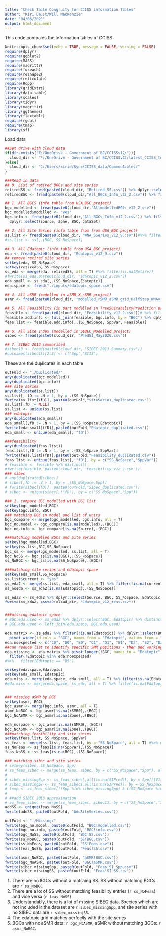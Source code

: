 ```yaml
---
title: "Check Table Congruity for CCISS information Tables"
author: "Kiri Daust/Will MacKenzie"
date: "04/06/2020"
output: html_document
---
```

This code compares the information tables of CCISS 

```r
knitr::opts_chunk$set(echo = TRUE, message = FALSE, warning = FALSE)
require(dplyr)
require(ggplot2)
require(MASS)
require(magrittr)
require(foreach)
require(reshape2)
require(reticulate)
require(Rcpp)
library(gridExtra)
library(data.table)
library(scales)
library(tidyr)
library(magrittr)
library(ggthemes)
library(flextable)
require(rgdal)
require(tmap)
library(sf)
```

Load data

```r
##Set drive with cloud data
if(dir.exists("F:/OneDrive - Government of BC/CCISSv12/")){
  cloud_dir <- "F:/OneDrive - Government of BC/CCISSv12/latest_CCISS_tool_files/"
}else{
  cloud_dir <- "C:/Users/kirid/Sync/CCISS_data/CommonTables/"
}

###Read in data
## 0. List of retired BGCs and site series
retiredSS <- fread(paste0(cloud_dir, "Retired_SS.csv")) %>% dplyr::select(Retire, SS_NoSpace)
retiredBGC <- fread(paste0(cloud_dir,"All_BGCs_Info_v12_2.csv")) %>% filter(Retire == 'x') %>% dplyr::select(BGC) 

## 1. All BGCS (info table from USA_BGC project)
bgc_modelled <- fread(paste0(cloud_dir,"AllmodelledBGCs_v12_2.csv"))
bgc_modelled$modelled <- "yes"
bgc.info <- fread(paste0(cloud_dir,"All_BGCs_Info_v12_2.csv")) %>% filter(!Retire == 'x') %>% 
  dplyr::select(Source, Zone, BGC, DataSet)

## 2. All Site Series (info table from from USA_BGC project)
ss.list <- fread(paste0(cloud_dir, "WNA_SSeries_v12_9.csv"))#%>% filter(!Retire == 'x') %>% dplyr::select(-Retire)
#ss.list <- ss[,.(BGC, SS_NoSpace)]

## 3. All Edatopic (info table from USA_BGC project)
eda <- fread(paste0(cloud_dir, "Edatopic_v12_9.csv")) 
## remove retired site series
setkey(eda, SS_NoSpace)
setkey(retiredSS, SS_NoSpace)
ss_eda <- merge(eda, retiredSS, all = T) #%>% filter(is.na(Retire))
#fwrite(ss_eda,paste0(cloud_dir, "Edatopic_v12_2.csv")) 
eda_small <- ss_eda[,.(SS_NoSpace,Edatopic)]
eda.space <- fread("./inputs/edatopic_space.csv")

## 4. All aSMR (modelled in aSMR_X_rSMR project)
asmr <- fread(paste0(cloud_dir, "modelled_rSMR_aSMR_grid_HalfStep_WNAv12_2.csv"))

## 5. All Feasibility (in part modelled in TreeSuitabilityPrediction project)
feasible <- fread(paste0(cloud_dir, "Feasibility_v12_9.csv"))# %>% filter(!Retire == 'x')
feasible.add.info <- full_join(feasible, bgc.info, by = "BGC") %>% dplyr::select(DataSet, Source, Zone, BGC, SS_NoSpace,SppVar, Feasible) 
feas.list <- feasible.add.info[,.(SS_NoSpace, SppVar, Feasible)]

## 6. All Site Index (modelled in SIBEC_Modelled project)
sibec <- fread(paste0(cloud_dir, "PredSI_May2020.csv"))

## 7. SIBEC 2013 summarised
#sibec13 <- fread(paste0(cloud_dir, "SIBEC_2013_Summary.csv"))
#colnames(sibec13)[2:3] <- c("Spp","SI13")
```
   

These are the duplicates in each table

```r
outFold <- "./Duplicated/"
any(duplicated(bgc_modelled))
any(duplicated(bgc.info))
### site series
any(duplicated(ss.list))
ss.list[, fD := .N > 1, by = .(SS_NoSpace)]
fwrite(ss.list[(fD)], paste0(outFold,"SiteSeries_duplicated.csv"))
ss.list[,fD := NULL]
ss.list <- unique(ss.list)
### edatopic
any(duplicated(eda_small))
eda_small[,fD := .N > 1, by = .(SS_NoSpace,Edatopic)]
fwrite(eda_small[(fD)],paste0(outFold,"Edatopic_duplicated.csv"))
eda_small <- unique(eda_small[,!"fD"])

###feasibility
any(duplicated(feas.list))
feas.list[,fD := .N > 1, by = .(SS_NoSpace,SppVar)]
fwrite(feas.list[(fD)],paste0(outFold,"Feasibility_duplicated.csv"))
feas.list <- unique(feas.list[,!"fD"], by = c("SS_NoSpace","SppVar"))
# feasible <- feasible %>% distinct()
#fwrite(feasible, paste0(cloud_dir, "Feasibility_v12_9.csv"))
### sibec
# any(duplicated(sibec))
# sibec[,fD := .N > 1, by = .(SS_NoSpace,Spp)]
# fwrite(sibec[(fD)], paste0(outFold,"Sibec_duplicated.csv"))
# sibec <- unique(sibec[,!"fD"], by = c("SS_NoSpace","Spp"))

```

```r

### 1. compare BGC_modelled with BGC list
setkey(bgc_modelled,BGC)
setkey(bgc.info, BGC)
### matching BGC in model and list of units
bgc_compare <- merge(bgc_modelled, bgc.info, all = T)
bgc_no.model <- bgc_compare[is.na(modelled),.(BGC)]
bgc_no.info <- bgc_compare[is.na(Source),.(BGC)]

###matching modelled BGCs and Site Series
setkey(bgc_modelled,BGC)
setkey(ss.list,BGC,SS_NoSpace)
bgc_ss <- merge(bgc_modelled, ss.list, all = T)
bgc_NoSS <- bgc_ss[is.na(BGC),.(SS_NoSpace)]
ss_NoBGC <- bgc_ss[is.na(SS_NoSpace),.(BGC)]

###matching site series and edatopic space
setkey(eda_small,SS_NoSpace)
ss.list$current <- "yes"
ss_eda2 <- merge(ss.list, eda_small, all = T) %>% filter(!is.na(current))
ss_noeda <- ss_eda2[is.na(Edatopic),.(SS_NoSpace)]

ss_eda2 <- ss_eda2 %>% dplyr::select(Source, BGC, SS_NoSpace, Edatopic, SpecialCode) 
fwrite(ss_eda2, paste0(cloud_dir, "Edatopic_v12_test.csv"))


###missing edatopic space
# BGC.eda.used <- ss_eda2 %>% dplyr::select(BGC, Edatopic) %>% distinct() 
# BGC.eda.used <- left_join(eda.space, BGC.eda.used)

eda.matrix <- ss_eda2 %>% filter(!is.na(Edatopic)) %>% dplyr::select(BGC, Edatopic) %>% count(BGC, Edatopic) %>%  
  pivot_wider(id_cols = "BGC", names_from = "Edatopic", values_from = "n", values_fill = 99)
eda.noexpected <- c("C0", "D0", "E0", "C1", "D1", "E1", "D2", "E2", "D3", "E3") #positions commonly unfilled
##can reduce list to identify specific SMR positions - then add working units to fill
eda.missing <- eda.matrix %>% pivot_longer(!BGC, names_to = "Edatopic", values_to = "count") %>% filter(count == 99) %>% 
  filter(!Edatopic %in% eda.noexpected) 
#%>%   filter(Edatopic == "D5")

setkey(eda.space,Edatopic)
setkey(eda_small, Edatopic)
eda.miss <- merge(eda.space, eda_small, all = T) %>% filter(is.na(Edatopic))
#eda.miss <- merge(eda.space, ss_eda, all = T) %>% filter(is.na(Edatopic))


### missing aSMR by BGC
setkey(asmr, BGC)
bgc_asmr <- merge(bgc.info, asmr, all = T)
asmr_NoBGC <- bgc_asmr[is.na(rSMR0),.(BGC)]
bgc_NoASMR <- bgc_asmr[is.na(Zone),.(BGC)]

eda_nospace <- bgc_asmr[is.na(rSMR0),.(BGC)]
bgc_NoASMR <- bgc_asmr[is.na(Zone),.(BGC)]
###matching feasibility and site series
setkey(feas.list, SS_NoSpace, SppVar)
ss_feas <- merge(ss.list, feas.list, by = "SS_NoSpace", all = T) #%>% dplyr::filter(!Retire == 'x')
ss_NoFeas <- ss_feas[is.na(SppVar),.(SS_NoSpace)]
feas_NoSS <- ss_feas[is.na(BGC),.(SS_NoSpace)]

### matching sibec and site series
# setkey(sibec, SS_NoSpace, Spp)
# ss_feas_sibec <- merge(ss_feas, sibec, by = c("SS_NoSpace","Spp"), all = T)
# 
# sibec_missingSpp <- ss_feas_sibec[,all(is.na(SIPred)), by = Spp][(V1),.(Spp)]
# sibec_missingSS <- ss_feas_sibec[,all(is.na(SIPred)), by = SS_NoSpace][(V1),.(SS_NoSpace)]
# temp <- ss_feas_sibec[(!Spp %in% sibec_missingSpp) & (!SS_NoSpace %in% sibec_missingSS),]
# 
# ##add SIBEC 2013 approximation
# ss_feas_sibec <- merge(ss_feas_sibec, sibec13, by = c("SS_NoSpace","Spp"),all = T)
addSS <- unique(feas_NoSS)
fwrite(addSS, paste0(outFold, "AddSiteSeries.csv"))

outFold <- "./Missing/"
fwrite(bgc_no.model, paste0(outFold, "BGC!modelled.csv"))
fwrite(bgc_no.info, paste0(outFold, "BGC!info.csv"))
fwrite(bgc_NoSS, paste0(outFold, "BGC!SS.csv"))
fwrite(ss_NoBGC, paste0(outFold, "SS!BGC.csv"))
fwrite(ss_NoFeas, paste0(outFold, "SS!Feas.csv"))
fwrite(feas_NoSS, paste0(outFold, "Feas!SS.csv"))

fwrite(asmr_NoBGC, paste0(outFold, "aSMR!BGC.csv"))
fwrite(bgc_NoASMR, paste0(outFold, "BGC!aSMR.csv"))
fwrite(sibec_missingSpp, paste0(outFold, "Feas!SI_Spp.csv"))
fwrite(sibec_missingSS, paste0(outFold, "Feas!SI_SS.csv"))

```

1. There are no BGCs without a matching SS. SS without matching BGCs are `r ss_NoBGC`.
2. There are a lot of SS without matching feasibility entries (`r ss_NoFeas`) and vice versa (`r feas_NoSS`)
3. Understandably, there is a lot of missing SIBEC data. Species which are not included in the dataset are `r sibec_missingSpp`, and site series with no SIBEC data are `r sibec_missingSS`.
4. The edatopic grid matches perfectly with the site series
5. BGCs with no aSMR data: `r bgc_NoASMR`, aSMR without matching BGCs: `r asmr_NoBGC`.
